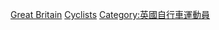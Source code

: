 [[Category:各國奧運自由車選手|Great Britain]]
[[Category:英国夏季奥运运动员|Cyclists]]
[[Category:英國自行車運動員|Category:英國自行車運動員]]